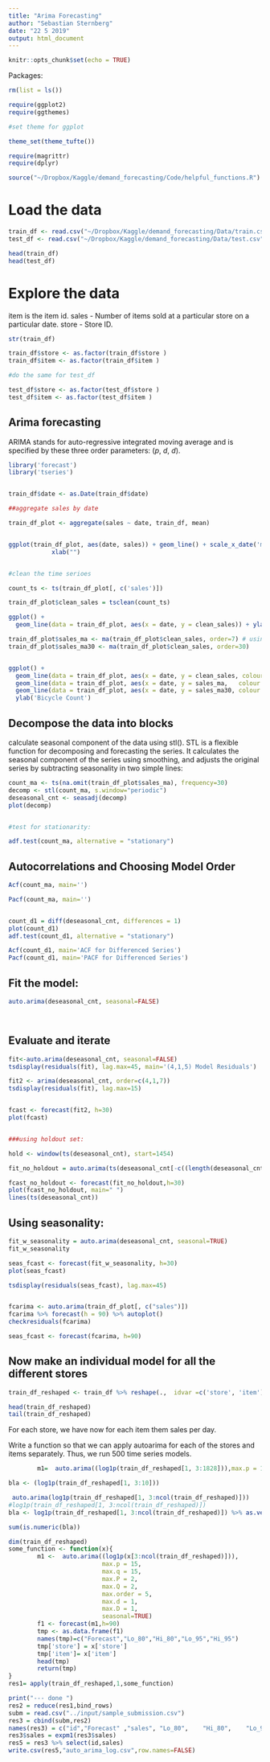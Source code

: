 ```yaml
---
title: "Arima Forecasting"
author: "Sebastian Sternberg"
date: "22 5 2019"
output: html_document
---
```


```r
knitr::opts_chunk$set(echo = TRUE)
```



Packages:

```r

rm(list = ls())

require(ggplot2)
require(ggthemes)

#set theme for ggplot

theme_set(theme_tufte())

require(magrittr)
require(dplyr)


```



```r
source("~/Dropbox/Kaggle/demand_forecasting/Code/helpful_functions.R")

```


# Load the data


```r

train_df <- read.csv("~/Dropbox/Kaggle/demand_forecasting/Data/train.csv")
test_df <- read.csv("~/Dropbox/Kaggle/demand_forecasting/Data/test.csv")

head(train_df)
head(test_df)

```


# Explore the data

item is the item id. sales - Number of items sold at a particular store on a particular date. store - Store ID.


```r

str(train_df)

train_df$store <- as.factor(train_df$store )
train_df$item <- as.factor(train_df$item )

#do the same for test_df

test_df$store <- as.factor(test_df$store )
test_df$item <- as.factor(test_df$item )

```


## Arima forecasting

ARIMA stands for auto-regressive integrated moving average and is specified by these three order parameters: ($p$, $d$, $d$). 

```r

library('forecast')
library('tseries')


train_df$date <- as.Date(train_df$date)

##aggregate sales by date

train_df_plot <- aggregate(sales ~ date, train_df, mean)


ggplot(train_df_plot, aes(date, sales)) + geom_line() + scale_x_date('month')  + ylab(" ") +
            xlab("")


#clean the time serioes

count_ts <- ts(train_df_plot[, c('sales')])

train_df_plot$clean_sales = tsclean(count_ts)

ggplot() +
  geom_line(data = train_df_plot, aes(x = date, y = clean_sales)) + ylab('Cleaned Bicycle Count')


```


```r
train_df_plot$sales_ma <- ma(train_df_plot$clean_sales, order=7) # using the clean count with no outliers
train_df_plot$sales_ma30 <- ma(train_df_plot$clean_sales, order=30)


ggplot() +
  geom_line(data = train_df_plot, aes(x = date, y = clean_sales, colour = "Counts")) +
  geom_line(data = train_df_plot, aes(x = date, y = sales_ma,   colour = "Weekly Moving Average"))  +
  geom_line(data = train_df_plot, aes(x = date, y = sales_ma30, colour = "Monthly Moving Average"))  +
  ylab('Bicycle Count')

```


## Decompose the data into blocks

calculate seasonal component of the data using stl(). STL is a flexible function for decomposing and forecasting the series. It calculates the seasonal component of the series using smoothing, and adjusts the original series by subtracting seasonality in two simple lines:


```r

count_ma <- ts(na.omit(train_df_plot$sales_ma), frequency=30)
decomp <- stl(count_ma, s.window="periodic")
deseasonal_cnt <- seasadj(decomp)
plot(decomp)


#test for stationarity:

adf.test(count_ma, alternative = "stationary")

```


## Autocorrelations and Choosing Model Order


```r
Acf(count_ma, main='')

Pacf(count_ma, main='')


count_d1 = diff(deseasonal_cnt, differences = 1)
plot(count_d1)
adf.test(count_d1, alternative = "stationary")

```


```r

Acf(count_d1, main='ACF for Differenced Series')
Pacf(count_d1, main='PACF for Differenced Series')

```


## Fit the model:


```r

auto.arima(deseasonal_cnt, seasonal=FALSE)




```

## Evaluate and iterate

```r

fit<-auto.arima(deseasonal_cnt, seasonal=FALSE)
tsdisplay(residuals(fit), lag.max=45, main='(4,1,5) Model Residuals')

```


```r

fit2 <- arima(deseasonal_cnt, order=c(4,1,7))
tsdisplay(residuals(fit), lag.max=15)


fcast <- forecast(fit2, h=30)
plot(fcast)


###using holdout set:

hold <- window(ts(deseasonal_cnt), start=1454)

fit_no_holdout = auto.arima(ts(deseasonal_cnt[-c((length(deseasonal_cnt)- 30) :length(deseasonal_cnt))]))

fcast_no_holdout <- forecast(fit_no_holdout,h=30)
plot(fcast_no_holdout, main=" ")
lines(ts(deseasonal_cnt))


```



## Using seasonality:


```r

fit_w_seasonality = auto.arima(deseasonal_cnt, seasonal=TRUE)
fit_w_seasonality

seas_fcast <- forecast(fit_w_seasonality, h=30)
plot(seas_fcast)

tsdisplay(residuals(seas_fcast), lag.max=45)


fcarima <- auto.arima(train_df_plot[, c("sales")])
fcarima %>% forecast(h = 90) %>% autoplot()
checkresiduals(fcarima)

seas_fcast <- forecast(fcarima, h=90)

```

## Now make an individual model for all the different stores

```r

train_df_reshaped <- train_df %>% reshape(.,  idvar =c('store', 'item'), direction = 'wide', timevar = 'date')

head(train_df_reshaped)
tail(train_df_reshaped)

```

For each store, we have now for each item them sales per day. 

Write a function so that we can apply autoarima for each of the stores and items separately. Thus, we run 500 time series models. 


```r
        m1=  auto.arima((log1p(train_df_reshaped[1, 3:1828])),max.p = 15, max.q = 15, max.P = 2, max.Q = 2, max.order = 5, max.d = 1, max.D = 1, seasonal=TRUE)

bla <- (log1p(train_df_reshaped[1, 3:10]))

 auto.arima(log1p(train_df_reshaped[1, 3:ncol(train_df_reshaped)]))
#log1p(train_df_reshaped[1, 3:ncol(train_df_reshaped)])
bla <- log1p(train_df_reshaped[1, 3:ncol(train_df_reshaped)]) %>% as.vector()

sum(is.numeric(bla))

dim(train_df_reshaped)
some_function <- function(x){
        m1 <-  auto.arima((log1p(x[3:ncol(train_df_reshaped)])), 
                          max.p = 15, 
                          max.q = 15, 
                          max.P = 2, 
                          max.Q = 2, 
                          max.order = 5, 
                          max.d = 1, 
                          max.D = 1, 
                          seasonal=TRUE)
        f1 <- forecast(m1,h=90)
        tmp <- as.data.frame(f1)
        names(tmp)=c("Forecast","Lo_80","Hi_80","Lo_95","Hi_95")
        tmp['store'] = x['store']
        tmp['item']= x['item']
        head(tmp)
        return(tmp)
}
res1= apply(train_df_reshaped,1,some_function)

print("--- done ")
res2 = reduce(res1,bind_rows)
subm = read.csv("../input/sample_submission.csv")
res3 = cbind(subm,res2)
names(res3) = c("id","Forecast" ,"sales", "Lo_80",    "Hi_80",    "Lo_95"    ,"Hi_95" ,"store"   , "item")
res3$sales = expm1(res3$sales)
res5 = res3 %>% select(id,sales)
write.csv(res5,"auto_arima_log.csv",row.names=FALSE)

```























